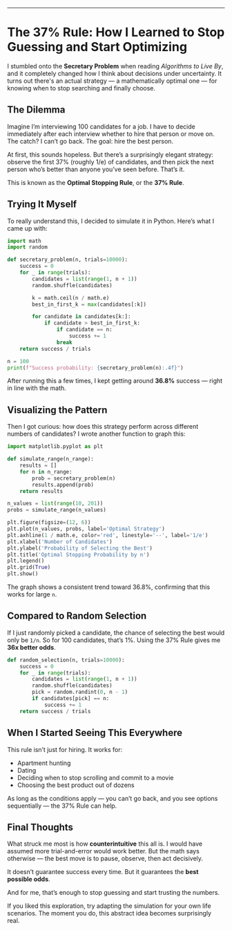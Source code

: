 
---


# The 37% Rule: How I Learned to Stop Guessing and Start Optimizing

I stumbled onto the **Secretary Problem** when reading _Algorithms to Live By_, and it completely changed how I think about decisions under uncertainty. It turns out there's an actual strategy — a mathematically optimal one — for knowing when to stop searching and finally choose.

## The Dilemma

Imagine I’m interviewing 100 candidates for a job. I have to decide immediately after each interview whether to hire that person or move on. The catch? I can’t go back. The goal: hire the best person.

At first, this sounds hopeless. But there’s a surprisingly elegant strategy: observe the first 37% (roughly 1/e) of candidates, and then pick the next person who’s better than anyone you’ve seen before. That’s it.

This is known as the **Optimal Stopping Rule**, or the **37% Rule**.

## Trying It Myself

To really understand this, I decided to simulate it in Python. Here’s what I came up with:

```python
import math
import random

def secretary_problem(n, trials=10000):
    success = 0
    for _ in range(trials):
        candidates = list(range(1, n + 1))
        random.shuffle(candidates)

        k = math.ceil(n / math.e)
        best_in_first_k = max(candidates[:k])

        for candidate in candidates[k:]:
            if candidate > best_in_first_k:
                if candidate == n:
                    success += 1
                break
    return success / trials

n = 100
print(f"Success probability: {secretary_problem(n):.4f}")
```

After running this a few times, I kept getting around **36.8%** success — right in line with the math.

## Visualizing the Pattern

Then I got curious: how does this strategy perform across different numbers of candidates? I wrote another function to graph this:

```python
import matplotlib.pyplot as plt

def simulate_range(n_range):
    results = []
    for n in n_range:
        prob = secretary_problem(n)
        results.append(prob)
    return results

n_values = list(range(10, 201))
probs = simulate_range(n_values)

plt.figure(figsize=(12, 6))
plt.plot(n_values, probs, label='Optimal Strategy')
plt.axhline(1 / math.e, color='red', linestyle='--', label='1/e')
plt.xlabel('Number of Candidates')
plt.ylabel('Probability of Selecting the Best')
plt.title('Optimal Stopping Probability by n')
plt.legend()
plt.grid(True)
plt.show()
```

The graph shows a consistent trend toward 36.8%, confirming that this works for large `n`.

## Compared to Random Selection

If I just randomly picked a candidate, the chance of selecting the best would only be `1/n`. So for 100 candidates, that’s 1%. Using the 37% Rule gives me **36x better odds**.

```python
def random_selection(n, trials=10000):
    success = 0
    for _ in range(trials):
        candidates = list(range(1, n + 1))
        random.shuffle(candidates)
        pick = random.randint(0, n - 1)
        if candidates[pick] == n:
            success += 1
    return success / trials
```

## When I Started Seeing This Everywhere

This rule isn’t just for hiring. It works for:

- Apartment hunting
- Dating
- Deciding when to stop scrolling and commit to a movie
- Choosing the best product out of dozens

As long as the conditions apply — you can’t go back, and you see options sequentially — the 37% Rule can help.

## Final Thoughts

What struck me most is how **counterintuitive** this all is. I would have assumed more trial-and-error would work better. But the math says otherwise — the best move is to pause, observe, then act decisively.

It doesn’t guarantee success every time. But it guarantees the **best possible odds**.

And for me, that’s enough to stop guessing and start trusting the numbers.



If you liked this exploration, try adapting the simulation for your own life scenarios. The moment you do, this abstract idea becomes surprisingly real.
